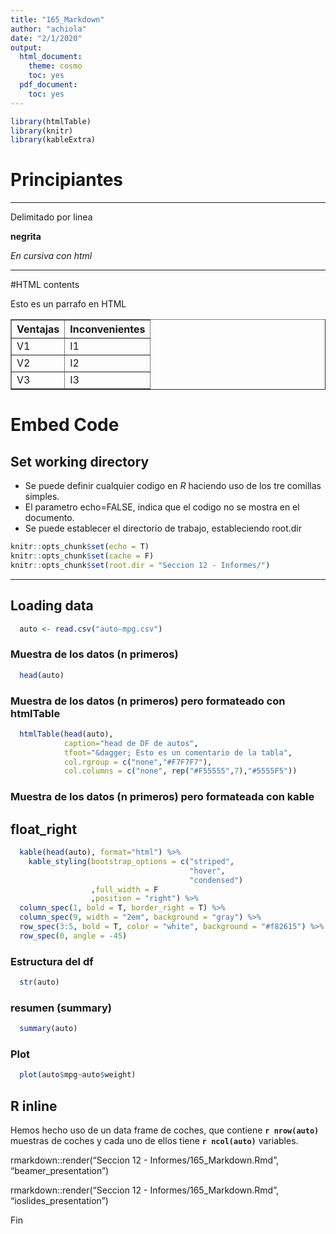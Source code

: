```yaml
---
title: "165_Markdown"
author: "achiola"
date: "2/1/2020"
output:
  html_document:
    theme: cosmo
    toc: yes
  pdf_document:
    toc: yes
---
```

```r
library(htmlTable)
library(knitr)
library(kableExtra)
```


# Principiantes

* * * 
Delimitado por linea

**negrita**

<i>En cursiva con html</i>

<!-- Esto es un comentario y no sale -->

* * * 

#HTML contents
<p>Esto es un parrafo en HTML</p>
<table border=1>
  <th>Ventajas</th>
  <th>Inconvenientes</th>
  <tr><td>V1</td><td>I1</td></tr>
  <tr><td>V2</td><td>I2</td></tr>
  <tr><td>V3</td><td>I3</td></tr>
</table>

# Embed Code
## Set working directory

* Se puede definir cualquier codigo en *R* haciendo uso de los tre comillas simples.
* El parametro echo=FALSE, indica que el codigo no se mostra en el documento.
* Se puede establecer el directorio de trabajo, estableciendo root.dir


```r
knitr::opts_chunk$set(echo = T)
knitr::opts_chunk$set(cache = F)
knitr::opts_chunk$set(root.dir = "Seccion 12 - Informes/")
```

* * * 


## Loading data
```r
  auto <- read.csv("auto-mpg.csv")
```
### Muestra de los datos (n primeros)
```r
  head(auto)
```
### Muestra de los datos (n primeros) pero formateado con htmlTable
```r
  htmlTable(head(auto),
            caption="head de DF de autos",
            tfoot="&dagger; Esto es un comentario de la tabla",
            col.rgroup = c("none","#F7F7F7"),
            col.columns = c("none", rep("#F55555",7),"#5555F5"))
```
### Muestra de los datos (n primeros) pero formateada con kable 
## float_right
```r
  kable(head(auto), format="html") %>%
    kable_styling(bootstrap_options = c("striped", 
                                        "hover",
                                        "condensed")
                  ,full_width = F
                  ,position = "right") %>%
  column_spec(1, bold = T, border_right = T) %>%
  column_spec(9, width = "2em", background = "gray") %>%
  row_spec(3:5, bold = T, color = "white", background = "#f82615") %>%
  row_spec(0, angle = -45)
```
### Estructura del df
```r
  str(auto)
```
### resumen (summary)
```r
  summary(auto)
```

### Plot
```r
  plot(auto$mpg~auto$weight)
```

## R inline
Hemos hecho uso de un data frame de coches, que contiene **`r nrow(auto)`** muestras de coches y cada uno de ellos tiene **`r ncol(auto)`** variables.


rmarkdown::render("Seccion 12 - Informes/165_Markdown.Rmd", "beamer_presentation")

rmarkdown::render("Seccion 12 - Informes/165_Markdown.Rmd", "ioslides_presentation")

Fin